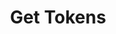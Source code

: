 ---
title: Get Tokens
description: A complete guide to integrating Okto into your React applications. 
full: false
---